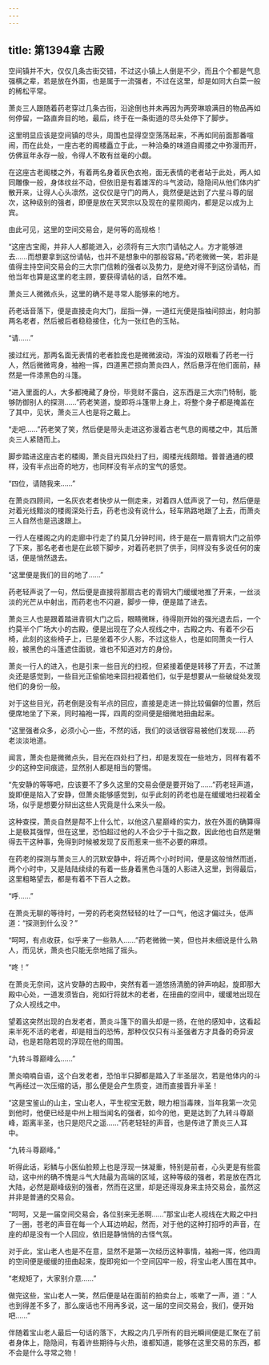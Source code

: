 ```yaml
---
---
---
```

title: 第1394章 古殿
---



空间镇并不大，仅仅几条古街交错，不过这小镇上人倒是不少，而且个个都是气息强横之辈，若是放在外面，也是属于一流强者，不过在这里，却是如同大白菜一般的稀松平常。

萧炎三人跟随着药老穿过几条古街，沿途倒也并未再因为两旁琳琅满目的物品再如何停留，一路直奔目的地，最后，终于在一条街道的尽头处停下了脚步。

这里明显应该是空间镇的尽头，周围也显得空空荡荡起来，不再如同前面那番喧闹，而在此处，一座古老的阁楼矗立于此，一种洽桑的味道自阁搂之中弥漫而开，仿佛亘年永存一般，令得人不敢有丝毫的小觑。

在这座古老阁楼之外，有着两名身着灰色衣袍，面无表情的老者站于此处，两人如同雕像一般，身体纹丝不动，但依旧是有着雄浑的斗气波动，隐隐间从他们体内扩散开来，让得人心头凛然，这仅仅是守门的两人，竟然便是达到了六星斗尊的层次，这种级别的强者，即便是放在天冥宗以及现在的星陨阁内，都是足以成为上宾。

由此可见，这里的空间交易会，是何等的高规格！

“这座古宝阁，并非人人都能进入，必须将有三大宗门请帖之人。方才能够进去……而想要拿到这份请帖，也并不是想象中的那般容易。”药老微微一笑，若非是值得主持空间交易会的三大宗门信赖的强者以及势力，是绝对得不到这份请帖，而他当年也算是这里的老主顾，要获得请帖的话，自然不难。

萧炎三人微微点头，这里的确不是寻常人能够来的地方。

药老话音落下，便是直接走向大门，屈指一弹，一道红光便是指袖间掠出，射向那两名老者，然后被后者稳稳接住，化为一张红色的玉帖。

“请……”

接过红光，那两名面无表情的老者脸庞也是微微波动，浑浊的双眼看了药老一行人，然后微微弯身，袖袍一挥，四道黑芒掠向萧炎四人，然后悬浮在他们面前，赫然是一件漆黑色的斗篷。

“进入里面的人，大多都掩藏了身份，毕竞财不露白，这东西是三大宗门特制，能够防御别人的探测……”药老笑道，旋即将斗篷带上身上，将整个身子都是掩盖在了其中，见状，萧炎三人也是将之戴上。

“走吧……”药老笑了笑，然后便是带头走进这弥漫着古老气息的阁楼之中，其后萧炎三人紧随而上。

脚步踏进这座古老的楼阁，萧炎目光四处扫了扫，阁楼光线颇暗。普普通通的模样，没有半点出奇的地方，也同样没有半点的宝气的感觉。

“四位，请随我来……”

在萧炎四顾间，一名灰衣老者快步从一侧走来，对着四人低声说了一句，然后便是对着光线黯淡的楼阁深处行去，药老也没有说什么，轻车熟路地跟了上去，而萧炎三人自然也是迅速跟上。

一行人在楼阁之内的走廊中行走了约莫几分钟时间，终于是在一扇青铜大门之前停了下来，那名老者也是在此顿下脚步，对着药老拱了供手，同样没有多说任何的废话，便是悄然退去。

“这里便是我们的目的地了……”

药老轻声说了一句，然后便是直接将那扇古老的青铜大门缓缓地推了开来，一丝淡淡的光芒从中射出，而药老也不闪避，脚步一伸，便是踏了进去。

萧炎三人也是跟着踏进青铜大门之后，眼睛微眯，待得刚开始的强光退去后，一个约莫半个广场大小的古殿，便是出现在了众人视线之中，古殿之内、有着不少石椅，此刻的这些椅子上，已是坐着不少人影，不过这些人，也是如同萧炎一行人般，被黑色的斗篷遮住面貌，谁也不知道对方的身份。

萧炎一行人的进入，也是引来一些目光的扫视，但紧接着便是转移了开去，不过萧炎还是感觉到，一些目光正偷偷地来回扫视着他们，似乎是想要从一些破绽处发现他们的身份一般。

对于这些目光，药老倒是没有半点的回应，直接是走进一排比较偏僻的位置，然后便席地坐了下来，同时袖袍一挥，四周的空间便是细微地扭曲起来。

“这里强者众多，必须小心一些，不然的话，我们的谈话很容易被他们发现……药老淡淡地道。

闻言，萧炎也是微微点头，目光在四处扫了扫，却是发现在一些地方，同样有着不少的这种空间痕迹，显然别人都是相当的警惕。

“先安静的等等吧，应该要不了多久这里的交易会便是要开始了……”药老轻声道，旋即便是陷入了安静，但萧炎能够感觉到，似乎此刻的药老也是在缓缓地扫视着全场，似乎是想要分辩出这些人究竟是什么来头一般。

这种查探，萧炎自然是帮不上什么忙，以他这八星巅峰的实力，放在外面的确算得上是极其强悍，但在这里，恐怕超过他的人不会少于十指之数，因此他也自然是懒得去干这种事，免得到时候被发现了反而惹来一些不必要的麻烦。

在药老的探测与萧炎三人的沉默安静中，将近两个小时时间，便是这般悄然而逝，两个小时中，又是陆陆续续的有着一些身着黑色斗篷的人影进入这里，到得最后，这里粗略望去，都是有着不下百人之数。

“呼……”

在萧炎无聊的等待时，一旁的药老突然轻轻的吐了一口气，他这才偏过头，低声道：“探测到什么没？”

“呵呵，有点收获，似乎来了一些熟人……”药老微微一笑，但也并未细说是什么熟人，而见状，萧炎也只能无奈地摇了摇头。

“咚！”

在萧炎无奈间，这片安静的古殿中，突然有着一道悠扬清脆的钟声响起，旋即那大殿中心处，一道发须皆白，宛如行将就木的老者，在扭曲的空间中，缓缓地出现在了众人视线之中。

望着这突然出现的白发老者，萧炎斗篷下的眉头却是一扬，在他的感知中，这看起来半死不活的老者，却是相当的恐怖，那种仅仅只有斗圣强者方才具备的奇异波动，也是若隐若现的浮现在他的周围。

“九转斗尊巅峰么……”

萧炎喃喃自语，这个白发老者，恐怕半只脚都是踏入了半圣层次，若是他体内的斗气再经过一次压缩的话，那么便是会产生质变，进而直接晋升半圣！

“这是宝鉴山的山主，宝山老人，平生视宝无数，眼力相当毒辣，当年我第一次见到他时，他便已经是中州上相当闻名的强者，如今的他，更是达到了九转斗尊巅峰，距离半圣，也只是咫尺之遥……”药老轻轻的声音，也是传进了萧炎三人耳中。

“九转斗尊巅峰。”

听得此话，彩鳞与小医仙脸颊上也是浮现一抹凝重，特别是前者，心头更是有些震动，这中州的确不愧是斗气大陆最为高端的区域，这种等级的强者，若是放在西北大陆，必然是巅峰级别的强者，然而在这里，却是还得现身来主持交易会，虽然这并非是普通的交易会。

“呵呵，又是一届空间交易会，各位别来无恙啊……”那宝山老人视线在大殿之中扫了一圈，苍老的声音在每一个人耳边响起，然而，对于他的这种打招呼的声音，在座的却是没有一个人回应，依旧是静悄悄的古怪气氛。

对于此，宝山老人也是不在意，显然不是第一次经历这种事情，袖袍一挥，他四周的空间便是缓缓的扭曲起来，旋即宛如一个空间囚牢一般，将宝山老人围在其中。

“老规矩了，大家别介意……”

做完这些，宝山老人一笑，然后便是站在面前的拍卖台上，咳嗽了一声，道：“人也到得差不多了，那么废话也不用再多说，这一届的空间交易会，我们，便开始吧……”

伴随着宝山老人最后一句话的落下，大殿之内几乎所有的目光瞬间便是汇聚在了前者身体上，隐隐间，有着许些期待与火热，谁都知道，能够在这里交易的东西，都不会是什么寻常之物！
